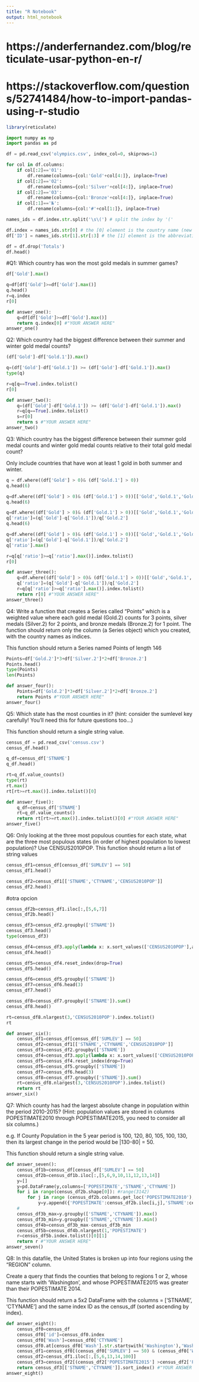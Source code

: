 ```yaml
---
title: "R Notebook"
output: html_notebook
---
```


# https://anderfernandez.com/blog/reticulate-usar-python-en-r/
# https://stackoverflow.com/questions/52741484/how-to-import-pandas-using-r-studio


```r
library(reticulate)
```

```python
import numpy as np
import pandas as pd
```

```python
df = pd.read_csv('olympics.csv', index_col=0, skiprows=1)

for col in df.columns:
    if col[:2]=='01':
        df.rename(columns={col:'Gold'+col[4:]}, inplace=True)
    if col[:2]=='02':
        df.rename(columns={col:'Silver'+col[4:]}, inplace=True)
    if col[:2]=='03':
        df.rename(columns={col:'Bronze'+col[4:]}, inplace=True)
    if col[:1]=='№':
        df.rename(columns={col:'#'+col[1:]}, inplace=True)

names_ids = df.index.str.split('\s\(') # split the index by '('

df.index = names_ids.str[0] # the [0] element is the country name (new index) 
df['ID'] = names_ids.str[1].str[:3] # the [1] element is the abbreviation or ID (take first 3 characters from that)

df = df.drop('Totals')
df.head()
```
#Q1: Which country has won the most gold medals in summer games?
```python
df['Gold'].max()
```

```python
q=df[df['Gold']>=df['Gold'].max()]
q.head()
r=q.index
r[0]
```

```python
def answer_one():
    q=df[df['Gold']>=df['Gold'].max()]
    return q.index[0] #"YOUR ANSWER HERE"
answer_one()
```

Q2: Which country had the biggest difference between their summer and winter gold medal counts?
```python
(df['Gold']-df['Gold.1']).max()
```

```python
q=(df['Gold']-df['Gold.1']) >= (df['Gold']-df['Gold.1']).max()
type(q)
```


```python
r=q[q==True].index.tolist()
r[0]
```

```python
def answer_two():
    q=(df['Gold']-df['Gold.1']) >= (df['Gold']-df['Gold.1']).max()
    r=q[q==True].index.tolist()
    s=r[0]
    return s #"YOUR ANSWER HERE"
answer_two()
```

Q3: Which country has the biggest difference between their summer gold medal counts and winter gold medal counts relative to their total gold medal count?

Only include countries that have won at least 1 gold in both summer and winter.
```python
q = df.where((df['Gold'] > 0)& (df['Gold.1'] > 0))
q.head(6)
```

```python
q=df.where((df['Gold'] > 0)& (df['Gold.1'] > 0))[['Gold','Gold.1','Gold.2']]
q.head(6)
```

```python
q=df.where((df['Gold'] > 0)& (df['Gold.1'] > 0))[['Gold','Gold.1','Gold.2']]
q['ratio']=(q['Gold']-q['Gold.1'])/q['Gold.2']
q.head(6)
```

```python
q=df.where((df['Gold'] > 0)& (df['Gold.1'] > 0))[['Gold','Gold.1','Gold.2']]
q['ratio']=(q['Gold']-q['Gold.1'])/q['Gold.2']
q['ratio'].max()
```

```python
r=q[q['ratio']>=q['ratio'].max()].index.tolist()
r[0]
```

```python
def answer_three():
    q=df.where((df['Gold'] > 0)& (df['Gold.1'] > 0))[['Gold','Gold.1','Gold.2']]
    q['ratio']=(q['Gold']-q['Gold.1'])/q['Gold.2']
    r=q[q['ratio']>=q['ratio'].max()].index.tolist()
    return r[0] #"YOUR ANSWER HERE"
answer_three()
```


Q4: Write a function that creates a Series called "Points" which is a weighted value where each gold medal (Gold.2) counts for 3 points, silver medals (Silver.2) for 2 points, and bronze medals (Bronze.2) for 1 point. The function should return only the column (a Series object) which you created, with the country names as indices.

This function should return a Series named Points of length 146
```python
Points=df['Gold.2']*3+df['Silver.2']*2+df['Bronze.2']
Points.head()
type(Points)
len(Points)
```

```python
def answer_four():
    Points=df['Gold.2']*3+df['Silver.2']*2+df['Bronze.2']
    return Points #"YOUR ANSWER HERE"
answer_four()
```

Q5: Which state has the most counties in it? (hint: consider the sumlevel key carefully! You'll need this for future questions too...)

This function should return a single string value.
```python
census_df = pd.read_csv('census.csv')
census_df.head()
```

```python
q_df=census_df['STNAME']
q_df.head()
```


```python
rt=q_df.value_counts()
type(rt)
rt.max()
rt[rt>=rt.max()].index.tolist()[0]
```

```python
def answer_five():
    q_df=census_df['STNAME']
    rt=q_df.value_counts()
    return rt[rt>=rt.max()].index.tolist()[0] #"YOUR ANSWER HERE"
answer_five()
```

Q6: Only looking at the three most populous counties for each state, what are the three most populous states (in order of highest population to lowest population)? Use CENSUS2010POP.
This function should return a list of string values
```python
census_df1=census_df[census_df['SUMLEV'] == 50]
census_df1.head()
```

```python
census_df2=census_df1[['STNAME','CTYNAME','CENSUS2010POP']]
census_df2.head()
```

#otra opcion
```python
census_df2b=census_df1.iloc[:,[5,6,7]]
census_df2b.head()
```

```python
census_df3=census_df2.groupby(['STNAME'])
census_df3.head()
type(census_df3)
```


```python
census_df4=census_df3.apply(lambda x: x.sort_values(['CENSUS2010POP'],ascending=False))
census_df4.head()
```

```python
census_df5=census_df4.reset_index(drop=True)
census_df5.head()
```


```python
census_df6=census_df5.groupby(['STNAME'])
census_df7=census_df6.head(3)
census_df7.head()
```

```python
census_df8=census_df7.groupby(['STNAME']).sum()
census_df8.head()
```

```python
rt=census_df8.nlargest(3,'CENSUS2010POP').index.tolist()
rt
```

```python
def answer_six():
    census_df1=census_df[census_df['SUMLEV'] == 50]
    census_df2=census_df1[['STNAME','CTYNAME','CENSUS2010POP']]
    census_df3=census_df2.groupby(['STNAME'])
    census_df4=census_df3.apply(lambda x: x.sort_values(['CENSUS2010POP'],ascending=False))
    census_df5=census_df4.reset_index(drop=True)
    census_df6=census_df5.groupby(['STNAME'])
    census_df7=census_df6.head(3)
    census_df8=census_df7.groupby(['STNAME']).sum()
    rt=census_df8.nlargest(3,'CENSUS2010POP').index.tolist()
    return rt
answer_six()
```

Q7: Which county has had the largest absolute change in population within the period 2010-2015? (Hint: population values are stored in columns POPESTIMATE2010 through POPESTIMATE2015, you need to consider all six columns.)

e.g. If County Population in the 5 year period is 100, 120, 80, 105, 100, 130, then its largest change in the period would be |130-80| = 50.

This function should return a single string value.
```python
def answer_seven():
    census_df1b=census_df[census_df['SUMLEV'] == 50]
    census_df2b=census_df1b.iloc[:,[5,6,9,10,11,12,13,14]]
    y=[]
    y=pd.DataFrame(y,columns=['POPESTIMATE','STNAME','CTYNAME']) 
    for i in range(census_df2b.shape[0]): #range(3142)
        for j in range (census_df2b.columns.get_loc('POPESTIMATE2010'),census_df2b.columns.get_loc('POPESTIMATE2015')+1): #range (2,8)
            y=y.append({'POPESTIMATE':census_df2b.iloc[i,j],'STNAME':census_df2b.iloc[i,0],'CTYNAME':census_df2b.iloc[i,1]},ignore_index=True)
    #
    census_df3b_max=y.groupby(['STNAME','CTYNAME']).max()
    census_df3b_min=y.groupby(['STNAME','CTYNAME']).min()
    census_df4b=census_df3b_max-census_df3b_min
    census_df5b=census_df4b.nlargest(1,'POPESTIMATE')
    r=census_df5b.index.tolist()[0][1]
    return r #"YOUR ANSWER HERE"
answer_seven()
```

Q8: In this datafile, the United States is broken up into four regions using the "REGION" column.

Create a query that finds the counties that belong to regions 1 or 2, whose name starts with 'Washington', and whose POPESTIMATE2015 was greater than their POPESTIMATE 2014.

This function should return a 5x2 DataFrame with the columns = ['STNAME', 'CTYNAME'] and the same index ID as the census_df (sorted ascending by index).
```python
def answer_eight():
    census_df0=census_df
    census_df0['id']=census_df0.index
    census_df0['Wash']=census_df0['CTYNAME']
    census_df0.at[census_df0['Wash'].str.startswith('Washington'),'Wash']='1'
    census_df1=census_df0[(census_df0['SUMLEV'] == 50) & (census_df0['Wash'] == '1') & ((census_df0['REGION'] == 1) | (census_df0['REGION'] == 2))]
    census_df2=census_df1.iloc[:,[5,6,13,14,100]]
    census_df3=census_df2[(census_df2['POPESTIMATE2015'] >census_df2['POPESTIMATE2014'] )]
    return census_df3[['STNAME','CTYNAME']].sort_index() #"YOUR ANSWER HERE"
answer_eight()
```

```python

```


```python

```

```python

```


```python

```

```python

```


```python

```

```python

```


```python

```

```python

```


```python

```

```python

```


```python

```

```python

```


```python

```

```python

```




```python

```

```python

```


```python

```

```python

```


```python

```

```python

```


```python

```

```python

```


```python

```


```python

```

```python

```


```python

```

```python

```


```python

```

```python

```


```python

```

```python

```


```python

```

```python

```


```python

```

```python

```


```python

```

```python

```


```python

```

```python

```


```python

```

```python

```


```python

```


```python

```

```python

```


```python

```

```python

```


```python

```

```python

```


```python

```

```python

```


```python

```

```python

```


```python

```

```python

```


```python

```

```python

```


```python

```

```python

```


```python

```

```python

```


```python

```


```python

```

```python

```


```python

```

```python

```


```python

```

```python

```


```python

```

```python

```


```python

```

```python

```


```python

```

```python

```


```python

```

```python

```


```python

```

```python

```


```python

```

```python

```



```python

```

```python

```


```python

```

```python

```


```python

```

```python

```


```python

```

```python

```


```python

```


```python

```

```python

```


```python

```

```python

```


```python

```

```python

```


```python

```

```python

```


```python

```

```python

```


```python

```

```python

```


```python

```

```python

```


```python

```

```python

```


```python

```

```python

```


```python

```


```python

```

```python

```


```python

```

```python

```


```python

```

```python

```


```python

```

```python

```


```python

```

```python

```


```python

```

```python

```


```python

```

```python

```


```python

```

```python

```


```python

```

```python

```


```python

```


```python

```

```python

```


```python

```

```python

```


```python

```

```python

```


```python

```

```python

```


```python

```

```python

```


```python

```

```python

```


```python

```

```python

```


```python

```

```python

```


```python

```

```python

```